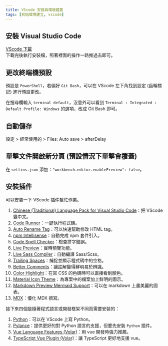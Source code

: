```yaml
---
title: VScode 安裝與環境建置
tags: [初始環境建立, vscode]
---
```

## 安裝 Visual Studio Code
[VScode 下載](https://code.visualstudio.com/)  
下載完後執行安裝檔，照著裡面的操作一路推過去即可。

## 更改終端機預設
預設是 `PowerShell`，若偏好 `Git Bash`，可以在 VScode 左下角找到設定 (齒輪標記) 進行預設更改。  

在搜尋欄輸入 `terminal default`，沒意外可以看到 `Terminal › Integrated › Default Profile: Windows` 的選項，改成 Git Bash 即可。

## 自動儲存
設定 > 經常使用的 > Files: Auto save > afterDelay

## 單擊文件開啟新分頁 (預設情況下單擊會覆蓋)
在 `settins.json` 添加：`"workbench.editor.enablePreview": false`。


## 安裝插件
可以安裝一下 VScode 插件幫忙作業。  
1. [Chinese (Traditional) Language Pack for Visual Studio Code](https://marketplace.visualstudio.com/items?itemName=MS-CEINTL.vscode-language-pack-zh-hant)：把 VScode 變中文。
2. [Code Runner](https://marketplace.visualstudio.com/items?itemName=formulahendry.code-runner)：一鍵執行程式碼。
3. [Auto Rename Tag](https://marketplace.visualstudio.com/items?itemName=formulahendry.auto-rename-tag)：可以快速幫助修改 HTML tag。
4. [npm Intellisense](https://marketplace.visualstudio.com/items?itemName=christian-kohler.npm-intellisense)：自動完成 npm 套件引入。
5. [Code Spell Checker](https://marketplace.visualstudio.com/items?itemName=streetsidesoftware.code-spell-checker)：檢查拼字錯誤。
6. [Live Preview](https://marketplace.visualstudio.com/items?itemName=ms-vscode.live-server)：實時預覽功能。
7. [Live Sass Compiler](https://marketplace.visualstudio.com/items?itemName=glenn2223.live-sass)：自動編譯 Sass/Scss。
8. [Trailing Spaces](https://marketplace.visualstudio.com/items?itemName=shardulm94.trailing-spaces)：捕捉並顯示程式碼中的空格。
9. [Better Comments](https://marketplace.visualstudio.com/items?itemName=aaron-bond.better-comments)：讓註解變得鮮明易於辨識。
10. [Color Highlight](https://marketplace.visualstudio.com/items?itemName=naumovs.color-highlight)：在寫 CSS 的色碼時可以直接看到顏色。
11. [Material Icon Theme](https://marketplace.visualstudio.com/items?itemName=PKief.material-icon-theme)：為專案中的檔案加上鮮明的圖示。
12. [Markdown Preview Mermaid Support](https://marketplace.visualstudio.com/items?itemName=bierner.markdown-mermaid)：可以在 markdown 上畫美麗的圖表。
13. [MDX](https://marketplace.visualstudio.com/items?itemName=unifiedjs.vscode-mdx)：優化 MDX 撰寫。

接下來四個是隨著程式語言或開發框架不同而需要安裝的：  
1. [Python](https://marketplace.visualstudio.com/items?itemName=ms-python.python)：可以在 VScode 上寫 Python。
2. [Pylance](https://marketplace.visualstudio.com/items?itemName=ms-python.vscode-pylance)：提供更好的對 Python 語言的支援，但要先安裝 `Python` 插件。
3. [Vue Language Features (Volar)](https://marketplace.visualstudio.com/items?itemName=Vue.volar)：用 vue 開發時強力推薦。
4. [TypeScript Vue Plugin (Volar)](https://marketplace.visualstudio.com/items?itemName=Vue.vscode-typescript-vue-plugin)：讓 TypeScript 更好地支援 vue。
